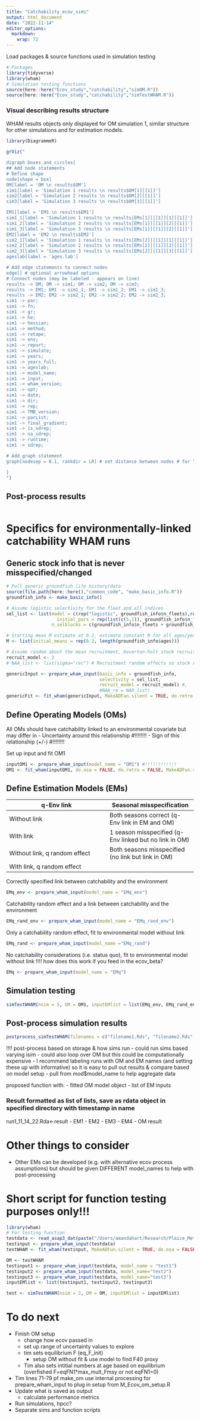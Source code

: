 ```yaml
---
title: "Catchability_ecov_sims"
output: html_document
date: "2022-11-14"
editor_options: 
  markdown: 
    wrap: 72
---
```


Load packages & source functions used in simulation testing
```r
# Packages
library(tidyverse)
library(wham)
# Simulation testing functions
source(here::here("Ecov_study","catchability","simOM.R"))
source(here::here("Ecov_study","catchability","simTestWHAM.R"))
```



### Visual describing results structure

WHAM results objects only displayed for OM simulation 1, similar
structure for other simulations and for estimation models.

```r
library(DiagrammeR)
        
grViz("

digraph boxes_and_circles{
## Add node statements
# Define shape
node[shape = box]
OM[label = 'OM \n results$OM']
sim1[label = 'Simulation 1 results \n results$OM[1][[1]]']
sim2[label = 'Simulation 2 results \n results$OM[2][[1]]']
sim3[label = 'Simulation 3 results \n results$OM[3][[1]]']

EM1[label = 'EM1 \n results$EM1']
sim1_1[label = 'Simulation 1 results \n results[EMs[1]][[1]][1][[1]]']
sim1_2[label = 'Simulation 2 results \n results[EMs[1]][[1]][2][[1]]']
sim1_3[label = 'Simulation 3 results \n results[EMs[1]][[1]][2][[1]]']
EM2[label = 'EM2 \n results$EM2']
sim2_1[label = 'Simulation 1 results \n results[EMs[2]][[1]][1][[1]]']
sim2_2[label = 'Simulation 2 results \n results[EMs[2]][[1]][2][[1]]']
sim2_3[label = 'Simulation 3 results \n results[EMs[2]][[1]][3][[1]]']
ageslab[label = 'ages.lab']

# Add edge statements to connect nodes
edge[] # optional arrowhead options
# Connect nodes (may be labeled - appears on line)
results -> OM; OM -> sim1; OM -> sim2; OM -> sim3;
results -> EM1; EM1 -> sim1_1; EM1 -> sim1_2; EM1 -> sim1_3;
results -> EM2; EM2 -> sim2_1; EM2 -> sim2_2; EM2 -> sim2_3;
sim1 -> par;  
sim1 -> fn;
sim1 -> gr;
sim1 -> he;
sim1 -> hessian;
sim1 -> method;
sim1 -> retape;
sim1 -> env;
sim1 -> report;
sim1 -> simulate;
sim1 -> years;
sim1 -> years_full;
sim1 -> ageslab;
sim1 -> model_name;
sim1 -> input;
sim1 -> wham_version;
sim1 -> opt;
sim1 -> date;
sim1 -> dir;
sim1 -> rep;
sim1 -> TMB_version;
sim1 -> parList;
sim1 -> final_gradient;
sim1 -> is_sdrep;
sim1 -> na_sdrep;
sim1 -> runtime;
sim1 -> sdrep; 

# Add graph statement
graph[nodesep = 0.1, rankdir = LR] # set distance between nodes # for left-right orientation use , rankdir = LR

}   
")

```

## Post-process results

```r

```

# Specifics for environmentally-linked catchability WHAM runs

## Generic stock info that is never misspecified/changed
```r
# Pull generic groundfish life history/data
source(file.path(here::here(),"common_code", "make_basic_info.R"))
groundfish_info <- make_basic_info()

# Assume logistic selectivity for the fleet and all indices
sel_list <- list(model = c(rep("logistic", groundfish_info$n_fleets),rep("logistic", groundfish_info$n_indices)),
                   initial_pars = rep(list(c(5,1)), groundfish_info$n_fleets + groundfish_info$n_indices),
                 n_selblocks = c(groundfish_info$n_fleets + groundfish_info$n_indices)) #fleet, index

# Starting mean M estimate at 0.2, estimate constant M for all ages/years
M <- list(initial_means = rep(0.2, length(groundfish_info$ages)))

# Assume random about the mean recruitment, beverton-holt stock recruit didn't converge with an invertible hessian
recruit_model <- 2 
# NAA_list <- list(sigma="rec") # Recruitment random effects so stock recruit function implemented

genericInput <- prepare_wham_input(basic_info = groundfish_info, 
                                   selectivity = sel_list, 
                                   recruit_model = recruit_model) #,
                                   #NAA_re = NAA_list)
genericFit <- fit_wham(genericInput, MakeADFun.silent = TRUE, do.retro = FALSE, do.osa = FALSE)

```

## Define Operating Models (OMs)

All OMs should have catchability linked to an environmental covariate
but may differ in - Uncertainty around this relationship #!!!!!!!! -
Sign of this relationship (+/-) #!!!!!!!!

Set up input and fit OM1

```r
inputOM1 <- prepare_wham_input(model_name = "OM1") #!!!!!!!!!!!!
OM1 <- fit_wham(inputOM1, do.osa = FALSE, do.retro = FALSE, MakeADFun.silent = TRUE)
```

## Define Estimation Models (EMs)

| q-Env link                    | Seasonal misspecification |
| ----------------------------- | ------------------------- |
| Without link                  | Both seasons correct (q-Env link in EM and OM)         |
| With link                     | 1 season misspecified (q-Env linked but no link in OM) |
| Without link, q random effect | Both seasons misspecified (no link but link in OM)     |
| With link, q random effect    | |

Correctly specified link between catchability and the environment

```r
EMq_env <- prepare_wham_input(model_name = "EMq_env")
```

Catchability random effect and a link between catchability and the
environment

```r
EMq_rand_env <- prepare_wham_input(model_name = "EMq_rand_env")
```

Only a catchability random effect, fit to environmental model without
link

```r
EMq_rand <- prepare_wham_input(model_name ="EMq_rand")
```

No catchability considerations (i.e. status quo), fit to environmental
model without link !!!! how does this work if you feed in the ecov_beta?

```r
EMq <- prepare_wham_input(model_name = "EMq")
```

## Simulation testing

```r
simTestWHAM(nsim = 5, OM = OM1, inputEMlist = list(EMq_env, EMq_rand_env, EMq_rand, EMq)) # Update once OM/EM specifics finalized!!!!


```

## Post-process simulation results

```r
postprocess_simTestWHAM(filenames = c("filename1.Rds", "filename2.Rds", "ect.Rds")) # !!! Update once completed runs
```

!!!! post-process based on storage & how sims run - could run sims based
varying isim - could also loop over OM but this could be computationally
expensive - I recommend labeling runs with OM and EM names (and setting
these up with informative) so it is easy to pull out results & compare
based on model setup - pull from mod\$model_name to help aggregate data

proposed function with: - fitted OM model object - list of EM inputs

### Result formatted as list of lists, save as rdata object in specified directory with timestamp in name

run1_11_14_22.Rda\<-result - EM1 - EM2 - EM3 - EM4 - OM result

# Other things to consider

-   Other EMs can be developed (e.g. with alternative ecov process
    assumptions) but should be given DIFFERENT model_names to help with
    post-processing

# Short script for function testing purposes only!!!

```r
library(wham)
# For testing function
testdata <- read_asap3_dat(paste("/Users/amandahart/Research/Plaice_Methods_Development", "data", "PlaiceWHAM-2019_revised_NEFSC-LW-WAA_splitNEFSC-BigUnit_fixSeason.DAT", sep="/")) # this can be swapped out for any ASAP file you have to set up a WHAM model for debugging
testinput <- prepare_wham_input(testdata)
testWHAM <- fit_wham(testinput, MakeADFun.silent = TRUE, do.osa = FALSE, do.retro=FALSE)

OM <- testWHAM
testinput1 <- prepare_wham_input(testdata, model_name = "test1")
testinput2 <- prepare_wham_input(testdata, model_name="test2")
testinput3 <- prepare_wham_input(testdata, model_name="test3")
inputEMlist <- list(testinput1, testinput2, testinput3)

test <- simTestWHAM(nsim = 2, OM = OM, inputEMlist = inputEMlist)
```

# To do next

- Finish OM setup
  - change how ecov passed in
  - set up range of uncertainty values to explore
  - tim sets equilibrium F (eq_F_init)
    - setup OM without fit & use model to find F40 proxy
  - Tim also sets intitial numbers at age based on equilibrium (overfished F=eqFN1*max_mult_Fmsy or not eqFN1=0)
- Tim lines 71-79 pf make_om use internal processing for prepare_wham_input to plug in setup from M_Ecov_om_setup.R
- Update what is saved as output
  - calculate performance metrics
- Run simulations, hpcc?
- Separate sims and function scripts





